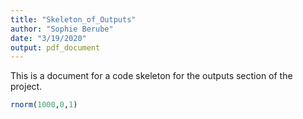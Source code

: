 ```yaml
---
title: "Skeleton_of_Outputs"
author: "Sophie Berube"
date: "3/19/2020"
output: pdf_document
---
```


This is a document for a code skeleton for the outputs section of the project. 
```r

rnorm(1000,0,1)

```